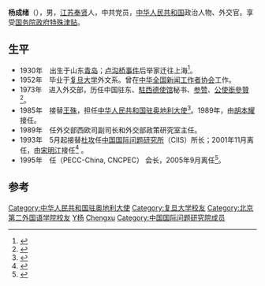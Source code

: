'''杨成绪'''（{{bd|1930年||||catIdx=Y杨}}），男，[[江苏|江苏]][[奉贤|奉贤]]人，中共党员，[[中华人民共和国|中华人民共和国]]政治人物、外交官。享受[[国务院政府特殊津贴|国务院政府特殊津贴]]。

== 生平 ==
* 1930年　出生于山东[[青岛|青岛]]；[[卢沟桥事件|卢沟桥事件]]后举家迁往上海<ref>{{cite journal|author=宗道一|title=杨成绪及其德国恩师|journal=江海侨声|year=1999|issue=10|url=http://www.cnki.com.cn/Article/CJFDTOTAL-HRSK199910015.htm|accessdate=2013-11-07|archive-date=2016-03-04|archive-url=https://web.archive.org/web/20160304030405/http://www.cnki.com.cn/Article/CJFDTOTAL-HRSK199910015.htm|dead-url=no}}</ref>。
* 1952年　毕业于[[复旦大学|复旦大学]]外文系。曾在[[中华全国新闻工作者协会|中华全国新闻工作者协会]]工作。
* 1973年　进入外交部，历任中国驻东、[[中國駐德國大使館波昂舊址|駐西德使馆]]秘书、[[参赞|参赞]]、[[公使銜參贊|公使銜參贊]]<ref>{{cite web|title=研究团队 杨成绪|url=http://www.cseds.org/teaminfo.asp?id=99&Tid=374|work=中欧发展网|accessdate=2013-11-07}}{{Dead link|date=2019年11月 |bot=InternetArchiveBot |fix-attempted=yes }}</ref>。
* 1985年　接替[[王殊|王殊]]，担任[[中国驻奥地利大使列表|中华人民共和国驻奥地利大使]]<ref>{{cite web|author=中华人民共和国外交部|title=中国驻奥地利历任大使|url=http://www.mfa.gov.cn/chn/pds/ziliao/wjrw/2167/2172/t9247.htm|publisher=中华人民共和国外交部|accessdate=2012-03-07}}</ref>。1989年，由[[胡本耀|胡本耀]]接任。
* 1989年　任外交部西欧司副司长和外交部政策研究室主任。
* 1993年　5月起接替[[杜攻|杜攻]]任[[中国国际问题研究所|中国国际问题研究所]]（CIIS）所长；2001年11月离任，由[[宋明江|宋明江]]接任<ref>{{cite web|title=历任领导|url=http://www.ciis.org.cn/chinese/node_520588.htm|work=中国国际问题研究所|accessdate=2013-11-07|archive-date=2013-10-09|archive-url=https://web.archive.org/web/20131009004030/http://www.ciis.org.cn/chinese/node_520588.htm|dead-url=no}}</ref> 。
* 1995年　任{{tsl|en|Pacific Economic Cooperation Council|中国太平洋经济合作全国委员会}}（PECC-China, CNCPEC） 会长，2005年9月离任<ref>{{cite web|author=中国太平洋经济合作全国委员会|title=现任领导|url=http://pecc-china.org/zh/weiyuanhui/2012-05-21/A1.html|publisher=中国太平洋经济合作全国委员会|accessdate=2012-03-07}}{{Dead link|date=2019年4月 |bot=InternetArchiveBot |fix-attempted=yes }}</ref>。
{{start box}}
{{s-dip}}
{{succession box|[[王殊|王殊]]|[[胡本耀|胡本耀]]|[[中国驻奥地利大使列表|中华人民共和国驻奥地利大使]]|1985年11月-1989年10月}}
{{s-off}}
{{succession box|[[杜攻|杜攻]]|[[宋明江|宋明江]]|[[中国国际问题研究所|中国国际问题研究所]]所长|1993年5月-2001年11月}}
{{succession box|[[李鹿野|李鹿野]]|[[梅平|梅平]]|{{tsl|en|Pacific Economic Cooperation Council|中国太平洋经济合作全国委员会}}会长|1994年-2005年9月}}
{{end box}}

== 参考 ==
{{reflist}}
{{DEFAULTSORT: Yang, Chengxu}}
[[Category:中华人民共和国驻奥地利大使|Category:中华人民共和国驻奥地利大使]]
[[Category:复旦大学校友|Category:复旦大学校友]]
[[Category:北京第二外国语学院校友|Category:北京第二外国语学院校友]]
[[Category:青岛政治人物|Y杨]]
[[Category:杨姓|Chengxu]]
[[Category:中国国际问题研究院成员|Category:中国国际问题研究院成员]]